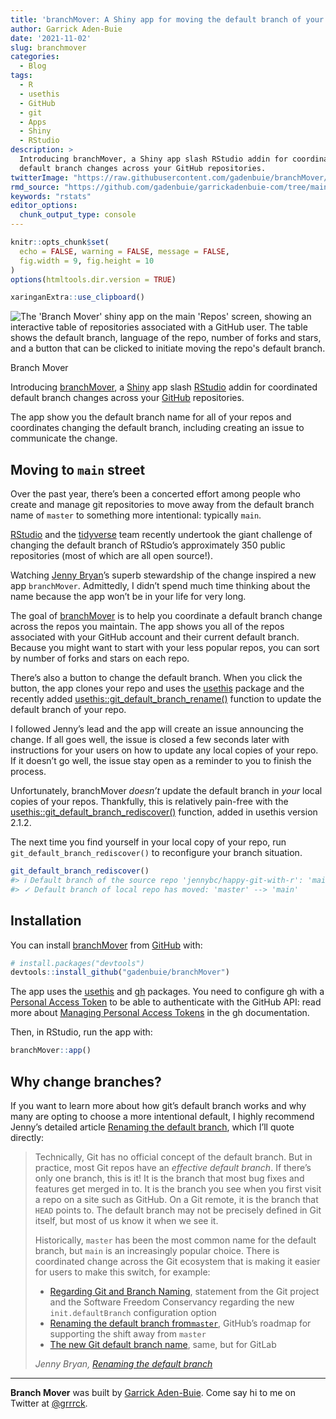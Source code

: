 ```yaml
---
title: 'branchMover: A Shiny app for moving the default branch of your GitHub repos'
author: Garrick Aden-Buie
date: '2021-11-02'
slug: branchmover
categories:
  - Blog
tags:
  - R
  - usethis
  - GitHub
  - git
  - Apps
  - Shiny
  - RStudio
description: >
  Introducing branchMover, a Shiny app slash RStudio addin for coordinated
  default branch changes across your GitHub repositories.
twitterImage: "https://raw.githubusercontent.com/gadenbuie/branchMover/main/man/figures/app.png"
rmd_source: "https://github.com/gadenbuie/garrickadenbuie-com/tree/main/content/blog/2021/branchmover/index.Rmd"
keywords: "rstats"
editor_options: 
  chunk_output_type: console
---
```


<!-- Links -->
[branchmover]: https://github.com/gadenbuie/branchMover
[shiny]: https://shiny.rstudio.com
[rstudio]: https://rstudio.com
[github]: https://github.com
[tidyverse]: https://tidyverse.org

```r
knitr::opts_chunk$set(
  echo = FALSE, warning = FALSE, message = FALSE,
  fig.width = 9, fig.height = 10
)
options(htmltools.dir.version = TRUE)
```

```r
xaringanExtra::use_clipboard()
```

<div class="figure">
<img 
  src="https://raw.githubusercontent.com/gadenbuie/branchMover/main/man/figures/app.png" 
  alt="The 'Branch Mover' shiny app on the main 'Repos' screen, showing an interactive table of repositories associated with a GitHub user. The table shows the default branch, language of the repo, number of forks and stars, and a button that can be clicked to initiate moving the repo's default branch."
>
<p class="caption">Branch Mover</p>
</div>

::: lead

Introducing [branchMover], a [Shiny] app slash [RStudio] addin for coordinated default branch changes across your [GitHub] repositories.

The app show you the default branch name for all of your repos and coordinates changing the default branch, including creating an issue to communicate the change.

:::

## Moving to `main` street

Over the past year, 
there's been a concerted effort among people who create and manage git repositories
to move away from the default branch name of `master`
to something more intentional: typically `main`.

[RStudio] and the [tidyverse] team recently undertook the giant challenge
of changing the default branch of RStudio's approximately 350 public repositories
(most of which are all open source!).

Watching [Jenny Bryan](https://jennybryan.org/)'s superb stewardship of the change inspired a new app `branchMover`.
Admittedly, I didn't spend much time thinking about the name because the app won't be in your life for very long.

The goal of [branchMover] is to help you coordinate a default branch change across the repos you maintain.
The app shows you all of the repos associated with your GitHub account and their current default branch.
Because you might want to start with your less popular repos, you can sort by number of forks and stars on each repo.

There's also a button to change the default branch.
When you click the button, the app clones your repo and uses
the [usethis](https://usethis.r-lib.org) package
and the recently added
[usethis::git_default_branch_rename()](https://usethis.r-lib.org/reference/git-default-branch.html)
function to update the default branch of your repo.

I followed Jenny's lead and the app will create an issue announcing the change.
If all goes well, 
the issue is closed a few seconds later
with instructions for your users on how to update any local copies of your repo.
If it doesn't go well, 
the issue stay open as a reminder to you to finish the process.

Unfortunately, branchMover *doesn’t* update the default branch in *your*
local copies of your repos. Thankfully, this is relatively pain-free
with the
[usethis::git_default_branch_rediscover()](https://usethis.r-lib.org/reference/git-default-branch.html)
function, added in [usethis]{.pkg} version 2.1.2.

The next time you find yourself in your local copy of your repo,
run `git_default_branch_rediscover()` to reconfigure your branch situation.

```r
git_default_branch_rediscover()
#> ℹ Default branch of the source repo 'jennybc/happy-git-with-r': 'main'
#> ✓ Default branch of local repo has moved: 'master' --> 'main'
```

## Installation

You can install [branchMover] from
[GitHub](https://github.com/) with:

``` r
# install.packages("devtools")
devtools::install_github("gadenbuie/branchMover")
```

The app uses the [[usethis](https://usethis.r-lib.org)]{.pkg} and
[[gh](https://gh.r-lib.org)]{.pkg} packages. You need to configure gh with a
[Personal Access Token](https://docs.github.com/en/authentication/keeping-your-account-and-data-secure/creating-a-personal-access-token)
to be able to authenticate with the GitHub API:
read more about [Managing Personal Access
Tokens](https://gh.r-lib.org/articles/managing-personal-access-tokens.html)
in the [gh]{.pkg} documentation.

Then, in RStudio, run the app with:

``` r
branchMover::app()
```

## Why change branches?

If you want to learn more about how git's default branch works
and why many are opting to choose a more intentional default,
I highly recommend Jenny's detailed article 
[Renaming the default branch](https://www.tidyverse.org/blog/2021/10/renaming-default-branch/),
which I'll quote directly:

> Technically, Git has no official concept of the default branch. But in practice, most Git repos have an _effective default branch_. If there’s only one branch, this is it! It is the branch that most bug fixes and features get merged in to. It is the branch you see when you first visit a repo on a site such as GitHub. On a Git remote, it is the branch that `HEAD` points to. The default branch may not be precisely defined in Git itself, but most of us know it when we see it.
>
> Historically, `master` has been the most common name for the default branch, but `main` is an increasingly popular choice. There is coordinated change across the Git ecosystem that is making it easier for users to make this switch, for example:
> 
> - [Regarding Git and Branch Naming](https://sfconservancy.org/news/2020/jun/23/gitbranchname/), statement from the Git project and the Software Freedom Conservancy regarding the new `init.defaultBranch` configuration option
> - [Renaming the default branch from`master`](https://github.com/github/renaming#readme), GitHub’s roadmap for supporting the shift away from `master`
> - [The new Git default branch name](https://about.gitlab.com/blog/2021/03/10/new-git-default-branch-name/), same, but for GitLab
>
> <cite>Jenny Bryan, [Renaming the default branch](https://www.tidyverse.org/blog/2021/10/renaming-default-branch/)</cite>


***

**Branch Mover** was built by [Garrick Aden-Buie](https://www.garrickadenbuie.com).
Come say hi to me on Twitter at [&commat;grrrck](https://twitter.com/grrrck).